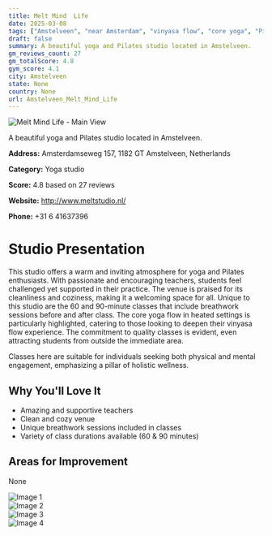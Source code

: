```yaml
---
title: Melt Mind  Life
date: 2025-03-08
tags: ["Amstelveen", "near Amsterdam", "vinyasa flow", "core yoga", "Pilates", "welcoming atmosphere", "clean facility", "Amstelveen"]  
draft: false
summary: A beautiful yoga and Pilates studio located in Amstelveen.
gm_reviews_count: 27
gm_totalScore: 4.8
gym_score: 4.1
city: Amstelveen
state: None
country: None
url: Amstelveen_Melt_Mind_Life
---
```


<div className="aspect-[16/9] relative my-8">
  <img 
    src="https://lh5.googleusercontent.com/p/AF1QipPPf-kojy5d2OlMixT3O7xaYm60Ob7oMa15MsQ7=w1920-h1080-k-no"
    alt="Melt Mind  Life - Main View"
    className="object-cover absolute inset-0 w-full h-full rounded-lg"
  />
</div>

A beautiful yoga and Pilates studio located in Amstelveen.

**Address:** Amsterdamseweg 157, 1182 GT Amstelveen, Netherlands

**Category:** Yoga studio

**Score:** 4.8 based on 27 reviews

**Website:** http://www.meltstudio.nl/

**Phone:** +31 6 41637396

# Studio Presentation

This studio offers a warm and inviting atmosphere for yoga and Pilates enthusiasts. With passionate and encouraging teachers, students feel challenged yet supported in their practice. The venue is praised for its cleanliness and coziness, making it a welcoming space for all. Unique to this studio are the 60 and 90-minute classes that include breathwork sessions before and after class. The core yoga flow in heated settings is particularly highlighted, catering to those looking to deepen their vinyasa flow experience. The commitment to quality classes is evident, even attracting students from outside the immediate area.

Classes here are suitable for individuals seeking both physical and mental engagement, emphasizing a pillar of holistic wellness.

## Why You'll Love It

- Amazing and supportive teachers
- Clean and cozy venue
- Unique breathwork sessions included in classes
- Variety of class durations available (60 & 90 minutes)

## Areas for Improvement

None

<div className="grid grid-cols-1 xl:grid-cols-2 gap-4 my-8">
<div className="aspect-[4/3] relative"><img src="https://lh5.googleusercontent.com/p/AF1QipN25BA46KHDGVQCHk5PvLrkoVnznreky15ynynX=w1920-h1080-k-no" alt="Image 1" className="object-cover absolute inset-0 w-full h-full rounded-lg" /></div>
<div className="aspect-[4/3] relative"><img src="https://lh5.googleusercontent.com/p/AF1QipOWbDoDabWz9JCsl_G_aU9HoNFzR4trl4Prm57Y=w1920-h1080-k-no" alt="Image 2" className="object-cover absolute inset-0 w-full h-full rounded-lg" /></div>
<div className="aspect-[4/3] relative"><img src="https://lh5.googleusercontent.com/p/AF1QipM3AYxEhMuB_iKEXWx3KauF_Qf8TCN6O4qRUUvA=w1920-h1080-k-no" alt="Image 3" className="object-cover absolute inset-0 w-full h-full rounded-lg" /></div>
<div className="aspect-[4/3] relative"><img src="https://lh5.googleusercontent.com/p/AF1QipNFC4Mt9QAeFn_dPg8SrUBdCbA0W_768iwrf1JX=w1920-h1080-k-no" alt="Image 4" className="object-cover absolute inset-0 w-full h-full rounded-lg" /></div>
</div>